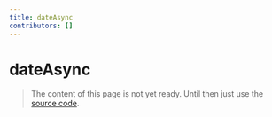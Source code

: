 ```yaml
---
title: dateAsync
contributors: []
---
```


# dateAsync

> The content of this page is not yet ready. Until then just use the [source code](https://github.com/fabian-hiller/valibot/blob/main/library/src/schemas/date/dateAsync.ts).
